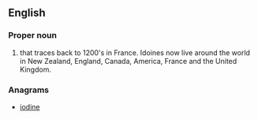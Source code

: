 {{also|idoine}}
==English==

===Proper noun===
{{en-proper noun}}

# {{surname|from=Old French|dot=}} that traces back to 1200's in France. Idoines now live around the world in New Zealand, England, Canada, America, France and the United Kingdom.

===Anagrams===
* [[iodine#English|iodine]]